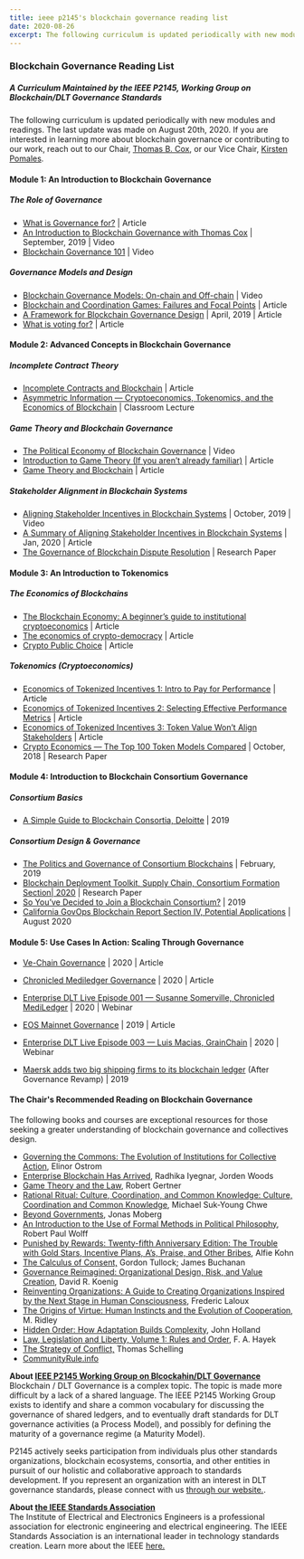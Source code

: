 ```yaml
---
title: ieee p2145's blockchain governance reading list
date: 2020-08-26
excerpt: The following curriculum is updated periodically with new modules and readings. The last update was made on August 20th, 2020. If you are interested...
---
```

  
### Blockchain Governance Reading List

##### A Curriculum Maintained by the IEEE P2145, Working Group on Blockchain/DLT Governance Standards


  
  

The following curriculum is updated periodically with new modules and readings. The last update was made on August 20th, 2020. If you are interested in learning more about blockchain governance or contributing to our work, reach out to our Chair, [Thomas B. Cox](https://www.linkedin.com/in/thomasbcox/), or our Vice Chair, [Kirsten Pomales](https://www.linkedin.com/in/kirstenpomales/).

  
  
  

#### Module 1: An Introduction to Blockchain Governance

  
  

##### The Role of Governance

*   [What is Governance for?](https://medium.com/prysmeconomics/what-is-governance-for-1bb2376a2134?source=---------12------------------) | Article
*   [An Introduction to Blockchain Governance with Thomas Cox](https://www.youtube.com/watch?v=3m8SEkOlAAQ) | September, 2019 | Video
*   [Blockchain Governance 101](https://www.youtube.com/watch?v=LNTsQsm6B44) | Video

  

##### Governance Models and Design

*   [Blockchain Governance Models: On-chain and Off-chain](https://www.youtube.com/watch?v=unDkWECKupY) | Video
*   [Blockchain and Coordination Games: Failures and Focal Points](https://medium.com/prysmeconomics/blockchain-and-coordination-games-failures-and-focal-points-e166cc244973) | Article
*   [A Framework for Blockchain Governance Design](https://medium.com/prysmeconomics/a-framework-for-blockchain-governance-design-the-prysm-group-wheel-703279c1b0dd?source=---------2------------------) | April, 2019 | Article
*   [What is voting for?](https://medium.com/prysmeconomics/what-is-voting-for-6e733a1d2bc9) | Article

  

#### Module 2: Advanced Concepts in Blockchain Governance

  
  

##### Incomplete Contract Theory

*   [Incomplete Contracts and Blockchain](https://medium.com/prysmeconomics/incomplete-contracts-and-blockchain-ac9f348a2e6f) | Article
*   [Asymmetric Information — Cryptoeconomics, Tokenomics, and the Economics of Blockchain](https://www.youtube.com/watch?v=qct5m7nxkbI) | Classroom Lecture

  

##### Game Theory and Blockchain Governance

*   [The Political Economy of Blockchain Governance](https://www.youtube.com/watch?v=iy1VaTvA2a8) | Video
*   [Introduction to Game Theory (If you aren’t already familiar)](https://www.intelligenteconomist.com/game-theory/) | Article
*   [Game Theory and Blockchain](https://medium.com/@matthewfinestone/game-theory-and-blockchain-db46e67933d7) | Article

  

##### Stakeholder Alignment in Blockchain Systems

*   [Aligning Stakeholder Incentives in Blockchain Systems](https://www.youtube.com/watch?time_continue=1&v=9wIqmsbEvDE&feature=emb_logo) | October, 2019 | Video
*   [A Summary of Aligning Stakeholder Incentives in Blockchain Systems](https://medium.com/@thomasbcox/on-aligning-stakeholder-incentives-in-blockchain-systems-75a89c80be5c) | Jan, 2020 | Article
*   [The Governance of Blockchain Dispute Resolution](https://papers.ssrn.com/sol3/papers.cfm?abstract_id=3334674) | Research Paper

  

#### Module 3: An Introduction to Tokenomics

  
  

##### The Economics of Blockchains

*   [The Blockchain Economy: A beginner’s guide to institutional cryptoeconomics](https://medium.com/cryptoeconomics-australia/the-blockchain-economy-a-beginners-guide-to-institutional-cryptoeconomics-64bf2f2beec4) | Article
*   [The economics of crypto-democracy](https://www.issuelab.org/resources/30952/30952.pdf) | Article
*   [Crypto Public Choice](https://www.academia.edu/37376308/Crypto_Public_Choice) | Article

  

##### Tokenomics (Cryptoeconomics)

*   [Economics of Tokenized Incentives 1: Intro to Pay for Performance](https://medium.com/prysmeconomics/economics-of-tokenized-incentives-1-intro-to-pay-for-performance-84e3b9cfffa?source=---------5------------------) | Article
*   [Economics of Tokenized Incentives 2: Selecting Effective Performance Metrics](https://medium.com/prysmeconomics/economics-of-tokenized-incentives-2-selecting-effective-performance-metrics-18d6376eccc8?source=---------4------------------) | Article
*   [Economics of Tokenized Incentives 3: Token Value Won’t Align Stakeholders](https://medium.com/prysmeconomics/economics-of-tokenized-incentives-3-token-value-wont-align-stakeholders-545cffa4f58?source=---------3------------------) | Article
*   [Crypto Economics — The Top 100 Token Models Compared](https://papers.ssrn.com/sol3/papers.cfm?abstract_id=3249860) | October, 2018 | Research Paper

  

#### Module 4: Introduction to Blockchain Consortium Governance

  
  

##### Consortium Basics

*   [A Simple Guide to Blockchain Consortia, Deloitte](https://www2.deloitte.com/us/en/pages/consulting/articles/blockchain-consortia-perspectives.html) | 2019

  

##### Consortium Design & Governance

*   [The Politics and Governance of Consortium Blockchains](https://www.youtube.com/watch?v=OFvV89tKQgE&t=5s) | February, 2019
*   [Blockchain Deployment Toolkit, Supply Chain, Consortium Formation Section| 2020](https://widgets.weforum.org/blockchain-toolkit/pdf/WEF_Redesigning_Trust_Blockchain_Deployment%20Toolkit.pdf) | Research Paper
*   [So You’ve Decided to Join a Blockchain Consortium?](https://www2.deloitte.com/content/dam/Deloitte/us/Documents/technology/us-cons-blockchain-consortium.pdf) | 2019
*   [California GovOps Blockchain Report Section IV, Potential Applications](https://www.govops.ca.gov/wp-content/uploads/sites/11/2020/07/BWG-Final-Report-2020-July1.pdf) | August 2020

  

#### Module 5: Use Cases In Action: Scaling Through Governance

  

*   [Ve-Chain Governance](/@thomasbcox/walk-through-of-vechain-governance-d3453a1987a6) | 2020 | Article
*   [Chronicled Mediledger Governance](/@thomasbcox/blockchain-governance-overview-chronicled-and-mediledger-7809eb780789) | 2020 | Article
*   [Enterprise DLT Live Episode 001 — Susanne Somerville, Chronicled MediLedger](https://www.youtube.com/watch?v=oe6pIu1BQDc) | 2020 | Webinar

*   [EOS Mainnet Governance](/@thomasbcox/blockchain-governance-overview-eos-mainnet-26d8f9a88801) | 2019 | Article
*   [Enterprise DLT Live Episode 003 — Luis Macias, GrainChain](https://www.youtube.com/watch?v=rZD4zGChcao) | 2020 | Webinar
*   [Maersk adds two big shipping firms to its blockchain ledger](https://www.computerworld.com/article/3398923/maersk-adds-two-big-shipping-firms-to-its-blockchain-ledger.html) (After Governance Revamp) | 2019

  

#### The Chair's Recommended Reading on Blockchain Governance

The following books and courses are exceptional resources for those seeking a greater understanding of blockchain governance and collectives design.

  

*   [Governing the Commons: The Evolution of Institutions for Collective Action](https://www.amazon.com/dp/1107569788/?ref=idea_lv_dp_vv_d), Elinor Ostrom
*   [Enterprise Blockchain Has Arrived](https://www.amazon.com/Enterprise-Blockchain-Has-Arrived-Deployments-ebook/dp/B07Z3LJCHW), Radhika Iyegnar, Jorden Woods
*   [Game Theory and the Law](https://www.amazon.com/dp/0674341112/?ref=idea_lv_dp_vv_d), Robert Gertner
*   [Rational Ritual: Culture, Coordination, and Common Knowledge: Culture, Coordination and Common Knowledge](https://www.amazon.com/dp/B001QXCY8Q/?ref=idea_lv_dp_vv_d), Michael Suk-Young Chwe
*   [Beyond Governments](https://www.amazon.com/dp/B00ZADTSAK/?ref=idea_lv_dp_vv_d), Jonas Moberg
*   [An Introduction to the Use of Formal Methods in Political Philosophy](https://www.amazon.com/dp/B00DFJNWBW/?ref=idea_lv_dp_vv_d), Robert Paul Wolff
*   [Punished by Rewards: Twenty-fifth Anniversary Edition: The Trouble with Gold Stars, Incentive Plans, A’s, Praise, and Other Bribes](https://www.amazon.com/dp/B004MYFLDG/?ref=idea_lv_dp_vv_d), Alfie Kohn
*   [The Calculus of Consent,](https://www.amazon.com/dp/B01FEKBLHG/?ref=idea_lv_dp_vv_d) Gordon Tullock; James Buchanan
*   [Governance Reimagined: Organizational Design, Risk, and Value Creation](https://www.amazon.com/dp/0470598786/?ref=idea_lv_dp_vv_d), David R. Koenig
*   [Reinventing Organizations: A Guide to Creating Organizations Inspired by the Next Stage in Human Consciousness](https://www.amazon.com/dp/2960133501/?ref=idea_lv_dp_vv_d), Frederic Laloux
*   [The Origins of Virtue: Human Instincts and the Evolution of Cooperation](https://www.amazon.com/dp/0140264450/?ref=idea_lv_dp_vv_d), M. Ridley
*   [Hidden Order: How Adaptation Builds Complexity](https://www.amazon.com/dp/0201442302/?ref=idea_lv_dp_vv_d), John Holland
*   [Law, Legislation and Liberty, Volume 1: Rules and Order](https://www.amazon.com/dp/0226320863/?ref=idea_lv_dp_vv_d), F. A. Hayek
*   [The Strategy of Conflict,](https://www.amazon.com/dp/0674840313/?ref=idea_lv_dp_vv_d) Thomas Schelling
*   [CommunityRule.info](https://communityrule.info/about/)

  
  

**About [IEEE P2145 Working Group on Blcockahin/DLT Governance](https://sagroups.ieee.org/ieee2145/)**  
Blockchain / DLT Governance is a complex topic. The topic is made more difficult by a lack of a shared language. The IEEE P2145 Working Group exists to identify and share a common vocabulary for discussing the governance of shared ledgers, and to eventually draft standards for DLT governance activities (a Process Model), and possibly for defining the maturity of a governance regime (a Maturity Model).  
  
P2145 actively seeks participation from individuals plus other standards organizations, blockchain ecosystems, consortia, and other entities in pursuit of our holistic and collaborative approach to standards development. If you represent an organization with an interest in DLT governance standards, please connect with us [through our website.](https://sagroups.ieee.org/ieee2145/).

  
  

**About [the IEEE Standards Association](https://standards.ieee.org/)**  
The Institute of Electrical and Electronics Engineers is a professional association for electronic engineering and electrical engineering. The IEEE Standards Association is an international leader in technology standards creation. Learn more about the IEEE [here.](https://standards.ieee.org/)